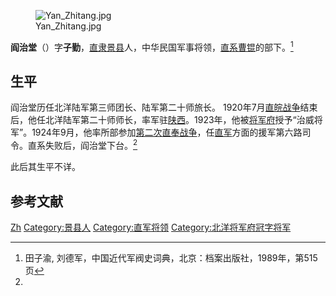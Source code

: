 [[File:Yan_Zhitang.jpg|thumb]]

'''阎治堂'''（{{bd|?||?|}}）字'''子勤'''，[[直隶|直隶]][[景县|景县]]人，中华民国军事将领，[[直系|直系]][[曹锟|曹锟]]的部下。<ref name=tzy>田子渝, 刘德军，中国近代军阀史词典，北京：档案出版社，1989年，第515页</ref>

==生平==
阎治堂历任北洋陆军第三师团长、陆军第二十师旅长。 1920年7月[[直皖战争|直皖战争]]结束后，他任北洋陆军第二十师师长，率军驻[[陕西|陕西]]。1923年，他被[[北洋将军府|将军府]]授予“治威将军”。1924年9月，他率所部参加[[第二次直奉战争|第二次直奉战争]]，任[[直军|直军]]方面的援军第六路司令。直系失败后，阎治堂下台。<ref name=tzy/>

此后其生平不详。

==参考文献==
{{reflist}}

{{DEFAULTSORT:Yan阎}}
[[Category:阎姓|Zh]]
[[Category:景县人|Category:景县人]]
[[Category:直军将领|Category:直军将领]]
[[Category:北洋将军府冠字将军|Category:北洋将军府冠字将军]]